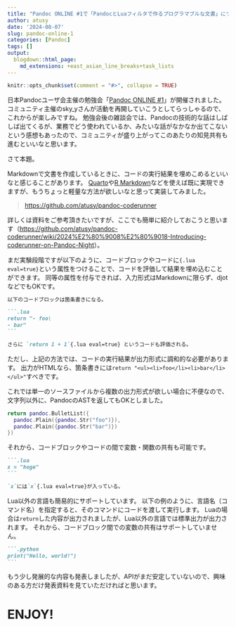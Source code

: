 ```yaml
---
title: "Pandoc ONLINE #1で「PandocとLuaフィルタで作るプログラマブルな文書」について発表しました"
author: atusy
date: '2024-08-07'
slug: pandoc-online-1
categories: [Pandoc]
tags: []
output:
  blogdown::html_page:
    md_extensions: +east_asian_line_breaks+task_lists
---
```


```r
knitr::opts_chunk$set(comment = "#>", collapse = TRUE)
```

日本Pandocユーザ会主催の勉強会「[Pandoc ONLINE #1](https://pandoc-jp.connpass.com/event/323815/)」が開催されました。
コミュニティ主催のsky_yさんが活動を再開していこうとしてらっしゃるので、これからが楽しみですね。
勉強会後の雑談会では、Pandocの技術的な話はしばしば出てくるが、業務でどう使われているか、みたいな話がなかなか出てこないという感想もあったので、コミュニティが盛り上がってこのあたりの知見共有も進むといいなと思います。

さて本題。

Markdownで文書を作成しているときに、コードの実行結果を埋めこめるといいなと感じることがあります。
[Quarto](https://quarto.org/)や[R Markdown](https://rmarkdown.rstudio.com/)などを使えば既に実現できますが、もうちょっと軽量な方法が欲しいなと思って実装してみました。

> <https://github.com/atusy/pandoc-coderunner>

詳しくは資料をご参考頂きたいですが、ここでも簡単に紹介しておこうと思います（<https://github.com/atusy/pandoc-coderunner/wiki/2024%E2%80%9008%E2%80%9018-Introducing-coderunner-on-Pandoc-Night>）。

まだ実験段階ですが以下のように、コードブロックやコードに`{.lua eval=true}`という属性をつけることで、コードを評価して結果を埋め込むことができます。
同等の属性を付与できれば、入力形式はMarkdownに限らず、djotなどでもOKです。

```` markdown
以下のコードブロックは箇条書きになる。

```.lua
return "- foo\
- bar"
```

さらに `return 1 + 1`{.lua eval=true} というコードも評価される。
````

ただし、上記の方法では、コードの実行結果が出力形式に調和的な必要があります。
出力がHTMLなら、箇条書きには`return "<ul><li>foo</li><li>bar</li></ul>"`すべきです。

これでは単一のソースファイルから複数の出力形式が欲しい場合に不便なので、文字列以外に、PandocのASTを返してもOKとしました。

```lua
return pandoc.BulletList({
  pandoc.Plain({pandoc.Str("foo")}),
  pandoc.Plain({pandoc.Str("bar")})
})
```

それから、コードブロックやコードの間で変数・関数の共有も可能です。

```` markdown
```.lua
x = "hoge"
```

`x`には`x`{.lua eval=true}が入っている。
````

Lua以外の言語も簡易的にサポートしています。
以下の例のように、言語名（コマンド名）を指定すると、そのコマンドにコードを渡して実行します。
Luaの場合は`return`した内容が出力されましたが、Lua以外の言語では標準出力が出力されます。
それから、コードブロック間での変数の共有はサポートしていません。

```` markdown
```.python
print("Hello, world!")
```
````

もう少し発展的な内容も発表しましたが、APIがまだ安定していないので、興味のある方だけ発表資料を見ていただければと思います。

# ENJOY!
